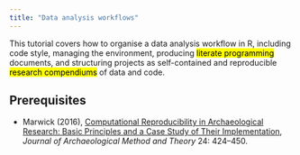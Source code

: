 ```yaml
---
title: "Data analysis workflows"
---
```


This tutorial covers how to organise a data analysis workflow in R, including code style, managing the environment, producing <mark>literate programming</mark> documents, and structuring projects as self-contained and reproducible <mark>research compendiums</mark> of data and code.

## Prerequisites

* Marwick (2016), [Computational Reproducibility in Archaeological Research: Basic Principles and a Case Study of Their Implementation](https://doi.org/10.1007/s10816-015-9272-9), *Journal of Archaeological Method and Theory* 24: 424–450.

<!--
## Objectives

-->
